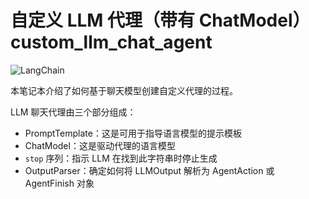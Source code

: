 # 自定义 LLM 代理（带有 ChatModel）custom_llm_chat_agent
![LangChain](https://pica.zhimg.com/50/v2-56e8bbb52aa271012541c1fe1ceb11a2_r.gif 'LangChain中文网')

本笔记本介绍了如何基于聊天模型创建自定义代理的过程。

LLM 聊天代理由三个部分组成：

- PromptTemplate：这是可用于指导语言模型的提示模板
- ChatModel：这是驱动代理的语言模型
- `stop` 序列：指示 LLM 在找到此字符串时停止生成
- OutputParser：确定如何将 LLMOutput 解析为 AgentAction 或 AgentFinish 对象


<Example/>
